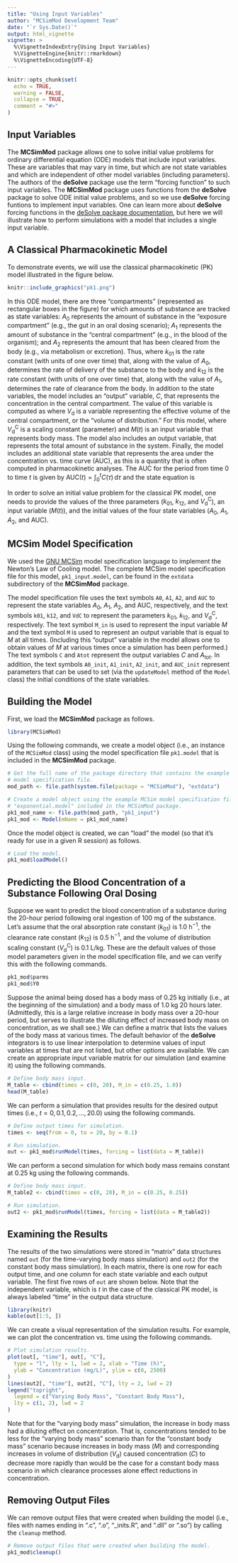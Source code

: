 ```yaml
---
title: "Using Input Variables"
author: "MCSimMod Development Team"
date: "`r Sys.Date()`"
output: html_vignette
vignette: >
  %\VignetteIndexEntry{Using Input Variables}
  %\VignetteEngine{knitr::rmarkdown}
  %\VignetteEncoding{UTF-8}
---
```


```r
knitr::opts_chunk$set(
  echo = TRUE,
  warning = FALSE,
  collapse = TRUE,
  comment = "#>"
)
```

## Input Variables

The **MCSimMod** package allows one to solve initial value problems for ordinary differential equation (ODE) models that include input variables. These are variables that may vary in time, but which are not state variables and which are independent of other model variables (including parameters). The authors of the **deSolve** package use the term "forcing function" to such input variables. The **MCSimMod** package uses functions from the **deSolve** package to solve ODE initial value problems, and so we use **deSolve** forcing funtions to implement input variables. One can learn more about **deSolve** forcing functions in the [deSolve package documentation](https://cran.r-project.org/web/packages/deSolve/deSolve.pdf), but here we will illustrate how to perform simulations with a model that includes a single input variable.

## A Classical Pharmacokinetic Model

To demonstrate events, we will use the classical pharmacokinetic (PK) model illustrated in the figure below.
```r
knitr::include_graphics("pk1.png")
```

In this ODE model, there are three "compartments" (represented as rectangular boxes in the figure) for which amounts of substance are tracked as state variables: $A_0$ represents the amount of substance in the "exposure compartment" (e.g., the gut in an oral dosing scenario); $A_1$ represents the amount of substance in the "central compartment" (e.g., in the blood of the organism); and $A_2$ represents the amount that has been cleared from the body (e.g., via metabolism or excretion). Thus,
\begin{align}
  \frac{\textrm{d}}{\textrm{d}t}A_0(t) &= -k_{01} A_0(t), \\
  \frac{\textrm{d}}{\textrm{d}t}A_1(t) &= k_{01} A_0(t) - k_{12} A_1(t), \textrm{ and} \\
  \frac{\textrm{d}}{\textrm{d}t}A_2(t) &= k_{12} A_1(t), \\
\end{align}
where $k_{01}$ is the rate constant (with units of one over time) that, along with the value of $A_0$, determines the rate of delivery of the substance to the body and $k_{12}$ is the rate constant (with units of one over time) that, along with the value of $A_1$, determines the rate of clearance from the body. In addition to the state variables, the model includes an "output" variable, $C$, that represents the concentration in the central compartment. The value of this variable is computed as
\begin{equation}
  C(t) = \frac{A_1(t)}{V_\textrm{d}},
\end{equation}
where $V_\textrm{d}$ is a variable representing the effective volume of the central compartment, or the "volume of distribution." For this model,
\begin{equation}
  V_\textrm{d}(t) = V_\textrm{d}^\textrm{C} \cdot M(t),
\end{equation}
where $V_\textrm{d}^\textrm{C}$ is a scaling constant (parameter) and $M(t)$ is an input variable that represents body mass. The model also includes an output variable,
\begin{equation}
  A_\textrm{tot} = A_0 + A_1 + A_2,
\end{equation}
that represents the total amount of substance in the system. Finally, the model includes an additional state variable that represents the area under the concentration vs. time curve (AUC), as this is a quantity that is often computed in pharmacokinetic analyses. The AUC for the period from time $0$ to time $t$ is given by $\textrm{AUC}(t) = \int_0^t C(\tau) \, \textrm{d}\tau$ and the state equation is
\begin{equation}
  \frac{\textrm{d}}{\textrm{d}t} \textrm{AUC}(t) = C(t),
\end{equation}

In order to solve an initial value problem for the classical PK model, one needs to provide the values of the three parameters ($k_{01}$, $k_{12}$, and $V_\textrm{d}^\textrm{C}$), an input variable ($M(t)$), and the initial values of the four state variables ($A_0$, $A_1$, $A_2$, and $\textrm{AUC}$).

## MCSim Model Specification

We used the [GNU MCSim](https://www.gnu.org/software/mcsim/) model specification language to implement the Newton's Law of Cooling model. The complete MCSim model specification file for this model, `pk1_input.model`, can be found in the `extdata` subdirectory of the **MCSimMod** package.

The model specification file uses the text symbols `A0`, `A1`, `A2`, and `AUC` to represent the state variables $A_0$, $A_1$, $A_2$, and $\textrm{AUC}$, respectively, and the text symbols `k01`, `k12`, and `VdC` to represent the parameters $k_{01}$, $k_{12}$, and $V_\textrm{d}^\textrm{C}$, respectively. The text symbol `M_in` is used to represent the input variable $M$ and the text symbol `M` is used to represent an output variable that is equal to $M$ at all times. (Including this "output" variable in the model allows one to obtain values of $M$ at various times once a simulation has been performed.) The text symbols `C` and `Atot` represent the output variables $C$ and $A_\textrm{tot}$. In addition, the text symbols `A0_init`, `A1_init`, `A2_init`, and `AUC_init` represent parameters that can be used to set (via the `updateModel` method of the `Model` class) the initial conditions of the state variables.

## Building the Model

First, we load the **MCSimMod** package as follows.
```r
library(MCSimMod)
```

Using the following commands, we create a model object (i.e., an instance of the `MCSimMod` class) using the model specification file `pk1.model` that is included in the **MCSimMod** package.
```r
# Get the full name of the package directory that contains the example MCSim
# model specification file.
mod_path <- file.path(system.file(package = "MCSimMod"), "extdata")

# Create a model object using the example MCSim model specification file
# "exponential.model" included in the MCSimMod package.
pk1_mod_name <- file.path(mod_path, "pk1_input")
pk1_mod <- Model(mName = pk1_mod_name)
```

Once the model object is created, we can "load" the model (so that it's ready for use in a given R session) as follows.
```r
# Load the model.
pk1_mod$loadModel()
```

## Predicting the Blood Concentration of a Substance Following Oral Dosing

Suppose we want to predict the blood concentration of a substance during the 20-hour period following oral ingestion of 100 mg of the substance. Let's assume that the oral absorption rate constant ($k_{01}$) is 1.0 h$^{-1}$, the clearance rate constant ($k_{12}$) is 0.5 h$^{-1}$, and the volume of distribution scaling constant ($V_\textrm{d}^\textrm{C}$) is 0.1 L/kg. These are the default values of those model parameters given in the model specification file, and we can verify this with the following commands.
```r
pk1_mod$parms
pk1_mod$Y0
```

Suppose the animal being dosed has a body mass of 0.25 kg initially (i.e., at the beginning of the simulation) and a body mass of 1.0 kg 20 hours later. (Admittedly, this is a large relative increase in body mass over a 20-hour period, but serves to illustrate the diluting effect of increased body mass on concentration, as we shall see.) We can define a matrix that lists the values of the body mass at various times. The default behavior of the **deSolve** integrators is to use linear interpolation to determine values of input variables at times that are not listed, but other options are available. We can create an appropriate input variable matrix for our simulation (and examine it) using the following commands.
```r
# Define body mass input.
M_table <- cbind(times = c(0, 20), M_in = c(0.25, 1.0))
head(M_table)
```

We can perform a simulation that provides results for the desired output times (i.e., $t = 0, 0.1, 0.2, \ldots, 20.0$) using the following commands.
```r
# Define output times for simulation.
times <- seq(from = 0, to = 20, by = 0.1)

# Run simulation.
out <- pk1_mod$runModel(times, forcing = list(data = M_table))
```

We can perform a second simulation for which body mass remains constant at 0.25 kg using the following commands.
```r
# Define body mass input.
M_table2 <- cbind(times = c(0, 20), M_in = c(0.25, 0.25))

# Run simulation.
out2 <- pk1_mod$runModel(times, forcing = list(data = M_table2))
```

## Examining the Results

The results of the two simulations were stored in "matrix" data structures named `out` (for the time-varying body mass simulation) and `out2` (for the constant body mass simulation). In each matrix, there is one row for each output time, and one column for each state variable and each output variable. The first five rows of `out` are shown below. Note that the independent variable, which is $t$ in the case of the classical PK model, is always labeled "time" in the output data structure.
```r
library(knitr)
kable(out[1:5, ])
```

We can create a visual representation of the simulation results. For example, we can plot the concentration vs. time using the following commands.
```r
# Plot simulation results.
plot(out[, "time"], out[, "C"],
  type = "l", lty = 1, lwd = 2, xlab = "Time (h)",
  ylab = "Concentration (mg/L)", ylim = c(0, 2500)
)
lines(out2[, "time"], out2[, "C"], lty = 2, lwd = 2)
legend("topright",
  legend = c("Varying Body Mass", "Constant Body Mass"),
  lty = c(1, 2), lwd = 2
)
```
Note that for the "varying body mass" simulation, the increase in body mass had a diluting effect on concentration. That is, concentrations tended to be less for the "varying body mass" scenario than for the "constant body mass" scenario because increases in body mass ($M$) and corresponding increases in volume of distribution ($V_\textrm{d}$) caused concentration ($C$) to decrease more rapidly than would be the case for a constant body mass scenario in which clearance processes alone effect reductions in concentration.

## Removing Output Files

We can remove output files that were created when building the model (i.e., files with names ending in ".c", ".o", "_inits.R", and ".dll" or ".so") by calling the `cleanup` method.
```r
# Remove output files that were created when building the model.
pk1_mod$cleanup()
```
